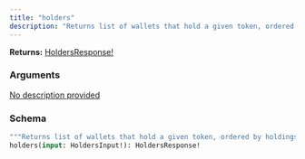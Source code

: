```yaml
---
title: "holders"
description: "Returns list of wallets that hold a given token, ordered by holdings descending. Also has the unique count of holders for that token."
---
```


**Returns:** [HoldersResponse!](/api-reference/types#holdersresponse)

### Arguments

<a href="/api-reference/input-objects#holdersinput">
  <ResponseField name="input" type="HoldersInput!" required>
    No description provided
  </ResponseField>
</a>

### Schema


```graphql 
"""Returns list of wallets that hold a given token, ordered by holdings descending. Also has the unique count of holders for that token."""
holders(input: HoldersInput!): HoldersResponse!
```
